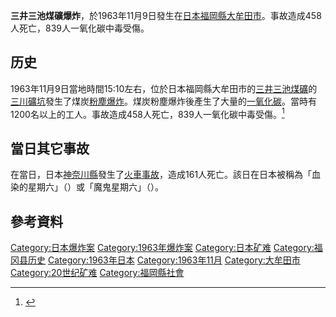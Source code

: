 {{Refimprove|time=2012-02-24T16:25:28+00:00 }}
'''三井三池煤礦爆炸'''，於1963年11月9日發生在[[日本|日本]][[福岡縣|福岡縣]][[大牟田市|大牟田市]]。事故造成458人死亡，839人一氧化碳中毒受傷。

== 历史 ==
1963年11月9日當地時間15:10左右，位於日本福岡縣大牟田市的[[三井三池煤礦|三井三池煤礦]]的[[三川礦坑|三川礦坑]]發生了煤炭[[粉塵爆炸|粉塵爆炸]]。煤炭粉塵爆炸後產生了大量的[[一氧化碳|一氧化碳]]。當時有1200名以上的工人。事故造成458人死亡，839人一氧化碳中毒受傷。<ref>{{cite web |url=http://www.nishinippon.co.jp/wordbox/word/4755 |title=存档副本 |accessdate=2012-02-24 |deadurl=yes |archiveurl=https://web.archive.org/web/20121103205421/http://nishinippon.co.jp/wordbox/word/4755 |archivedate=2012-11-03 }}</ref>

== 當日其它事故 ==
在當日，日本[[神奈川縣|神奈川縣]]發生了[[1963年鶴見事故|火車事故]]，造成161人死亡。該日在日本被稱為「血染的星期六」（{{lang|ja|血塗られた土曜日}}）或「魔鬼星期六」（{{lang|ja|魔の土曜日}}）。

== 參考資料 ==
{{reflist}}

[[Category:日本爆炸案|Category:日本爆炸案]]
[[Category:1963年爆炸案|Category:1963年爆炸案]]
[[Category:日本矿难|Category:日本矿难]]
[[Category:福冈县历史|Category:福冈县历史]]
[[Category:1963年日本|Category:1963年日本]]
[[Category:1963年11月|Category:1963年11月]]
[[Category:大牟田市|Category:大牟田市]]
[[Category:20世纪矿难|Category:20世纪矿难]]
[[Category:福岡縣社會|Category:福岡縣社會]]
